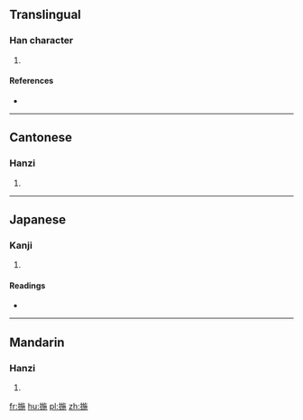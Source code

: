 ==Translingual==

===Han character===
{{Han char|rn=64|rad=手|as=09|sn=12|four=5801<sub>2</sub>|canj=手卜尸木 (QYSD)|ids=⿰[[扌]][[施]]}}

# {{defn|Han|sort=手09}}

====References====
* {{Han ref|kx=0442.010|dkj=12348|dj=0793.030|hdz=31923.080|uh=63D3|ud=25555|bh=D969|bd=55657}}

----

==Cantonese==

===Hanzi===
{{yue-hanzi|jyut=[[ci3]]|y=chi3}}

# {{defn|lang=yue|sort=手09}}

----

==Japanese==

===Kanji===
{{ja-kanji|grade=|rs=手09}}

# {{defn|lang=ja|sort=手09}}

====Readings====
* {{ja-readings|on=[[し]] (shi)|kun=[[とる]] (toru)}}

----

==Mandarin==

===Hanzi===
{{cmn-hanzi|pin=[[shì]] ([[shi4]])|wg=shih<sup>4</sup>}}

# {{defn|lang=cmn|sort=手09}}

[[fr:揓]]
[[hu:揓]]
[[pl:揓]]
[[zh:揓]]